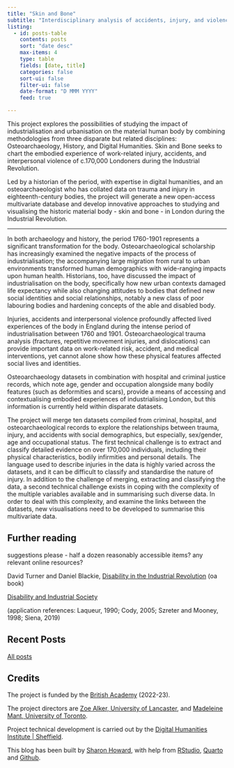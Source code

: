 ```yaml
---
title: "Skin and Bone"
subtitle: "Interdisciplinary analysis of accidents, injury, and violence in industrialising London, 1760-1901"
listing:
  - id: posts-table
    contents: posts
    sort: "date desc"
    max-items: 4
    type: table
    fields: [date, title]
    categories: false
    sort-ui: false
    filter-ui: false
    date-format: "D MMM YYYY"
    feed: true

---
```



This project explores the possibilities of studying the impact of industrialisation and urbanisation on the material human body by combining methodologies from three disparate but related disciplines: Osteoarchaeology, History, and Digital Humanities. Skin and Bone seeks to chart the embodied experience of work-related injury, accidents, and interpersonal violence of c.170,000 Londoners during the Industrial Revolution. 

Led by a historian of the period, with expertise in digital humanities, and an osteoarchaeologist who has collated data on trauma and injury in eighteenth-century bodies, the project will generate a new open-access multivariate database and develop innovative approaches to studying and visualising the historic material body - skin and bone - in London during the Industrial Revolution.

----



In both archaeology and history, the period 1760-1901 represents a significant transformation for the body. Osteoarchaeological scholarship has increasingly examined the negative impacts of the process of industrialisation; the accompanying large migration from rural to urban environments transformed human demographics with wide-ranging impacts upon human health. Historians, too, have discussed the impact of industrialisation on the body, specifically how new urban contexts damaged life expectancy while also changing attitudes to bodies that defined new social identities and social relationships, notably a new class of poor labouring bodies and hardening concepts of the able and disabled body. 

Injuries, accidents and interpersonal violence profoundly affected lived experiences of the body in England during the intense period of industrialisation between 1760 and 1901. Osteoarchaeological trauma analysis (fractures, repetitive movement injuries, and dislocations) can provide important data on work-related risk, accident, and medical interventions, yet cannot alone show how these physical features affected social lives and identities. 

Osteoarchaeology datasets in combination with hospital and criminal justice records, which note age, gender and occupation alongside many bodily features (such as deformities and scars), provide a means of accessing and contextualising embodied experiences of industrialising London, but this information is currently held within disparate datasets. 

The project will merge ten datasets compiled from criminal, hospital, and osteoarchaeological records to explore the relationships between trauma, injury, and accidents with social demographics, but especially, sex/gender, age and occupational status. The first technical challenge is to extract and classify detailed evidence on over 170,000 individuals, including their physical characteristics, bodily infirmities and personal details. The language used to describe injuries in the data is highly varied across the datasets, and it can be difficult to classify and standardise the nature of injury. In addition to the challenge of merging, extracting and classifying the data, a second technical challenge exists in coping with the complexity of the multiple variables available and in summarising such diverse data. In order to deal with this complexity, and examine the links between the datasets, new visualisations need to be developed to summarise this multivariate data.


## Further reading

suggestions please - half a dozen reasonably accessible items? any relevant online resources?

David Turner and Daniel Blackie, [Disability in the Industrial Revolution](https://library.oapen.org/handle/20.500.12657/30580) (oa book)

[Disability and Industrial Society](https://www.dis-ind-soc.org.uk/en/index.htm)

(application references: Laqueur, 1990; Cody, 2005; Szreter and Mooney, 1998; Siena, 2019)


## Recent Posts

::: {#posts-table}
:::

[All posts](blog.qmd)


## Credits

The project is funded by the [British Academy](https://www.thebritishacademy.ac.uk/) (2022-23).

The project directors are [Zoe Alker, University of Lancaster](https://www.lancaster.ac.uk/arts-and-social-sciences/people/zoe-alker), and [Madeleine Mant, University of Toronto](https://www.anthropology.utoronto.ca/people/directories/all-faculty/madeleine-mant).

Project technical development is carried out by the [Digital Humanities Institute | Sheffield](https://www.dhi.ac.uk/).

This blog has been built by [Sharon Howard](http://sharonhoward.org), with help from [RStudio](https://www.rstudio.com/), [Quarto](https://quarto.org/) and [Github](https://github.com/).

